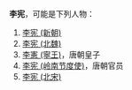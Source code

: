 '''李宪'''，可能是下列人物：
# [[李宪_(新朝)|李宪 (新朝)]]
# [[李宪_(北魏)|李宪 (北魏)]]
# [[李憲_(寧王)|李憲 (寧王)]]，唐朝皇子
# [[李宪_(岭南节度使)|李宪 (岭南节度使)]]，唐朝官员
# [[李宪_(北宋)|李宪 (北宋)]]
{{Disambig|X|Cat=二字李姓人名消歧义}}
